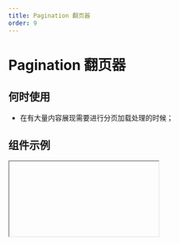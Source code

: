 ```yaml
---
title: Pagination 翻页器
order: 9
---
```


# Pagination 翻页器

## 何时使用

- 在有大量内容展现需要进行分页加载处理的时候；

## 组件示例


<Iframe url="https://www.aliwork.com/developer/pagination-v2?isRenderNav=false" />
## 组件属性


<AttrTable
  dataSource={[
    {
      code: 'total',
      type: 'number',
      defaul: '100',
      desc: '总记录数',
    },
    {
      code: 'current',
      type: 'number',
      default: '1',
      desc: '当前页码',
    },
    {
      code: 'type',
      type: `'normal' | 'simple' | 'mini'`,
      default: `'normal'`,
      desc: '分页类型',
    },
    {
      code: 'shape',
      type: `'normal' | 'arrow-only' | 'arrow-prev-only' | 'no-border'`,
      default: `'normal'`,
      desc: '前进后退按钮样式',
    },
    {
      code: 'pageSizeSelector',
      type: `false | 'filter' | 'dropdown'`,
      default: "false",
      desc: '每页显示选择器类型',
    },
    {
      code: 'pageSizeList',
      type: `5 | 10 | 20`,
      default: "10",
      desc: '每页显示选择器可选值',
    },
    {
      code: 'pageSize',
      type: 'number',
      default: '10',
      desc: '每页展示条数',
    },
    {
      code: 'pageSizePosition',
      type: `'start' | 'end'`,
      default: `'end'`,
      desc: "每页显示选择器在组件中的位置",
    },
    {
      code: 'hideOnlyOnePage',
      type: 'boolean',
      default: 'false',
      desc: "当分页数为 1 时，是否隐藏分页器",
    },
    {
      code: "showJump",
      type: "boolean",
      default: "true",
      desc: "显示跳转输入框与按钮",
    },
    {
      attr: '当每页数量改变时',
      code: 'onPageSizeChange',
      type: '(pageSize: number) => void',
      demo: 'function(pageSize){}',
      default: '',
      desc: '',
    },
    {
      attr: '当页码改变时',
      code: 'onChange',
      type: '(current: number, {e: object}) => void',
      demo: 'function(currentPagination){}',
      default: '',
      desc: '',
    },
  ]}
/>
